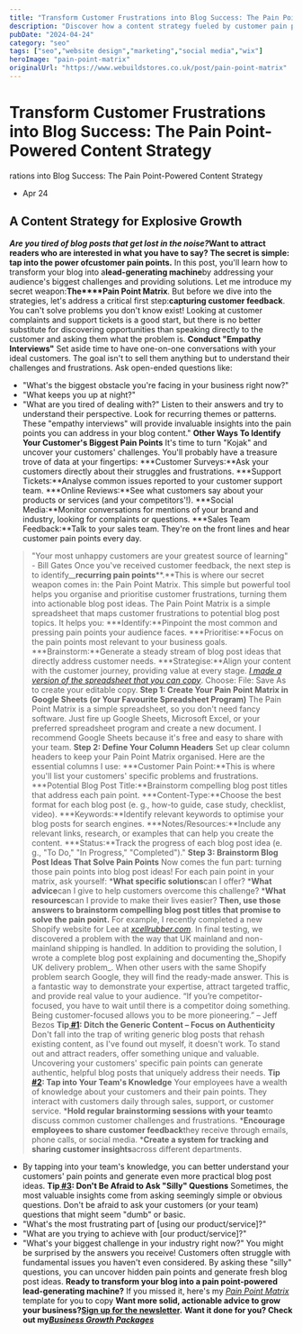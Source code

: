 ```yaml
---
title: "Transform Customer Frustrations into Blog Success: The Pain Point-Powered Content Strategy"
description: "Discover how a content strategy fueled by customer pain points can transform your blog into a lead-generating machine. Master content strategy now!"
pubDate: "2024-04-24"
category: "seo"
tags: ["seo","website design","marketing","social media","wix"]
heroImage: "pain-point-matrix"
originalUrl: "https://www.webuildstores.co.uk/post/pain-point-matrix"
---
```



# Transform Customer Frustrations into Blog Success: The Pain Point-Powered Content Strategy

<BlogHeroImage src={heroImage} alt="Transform Customer Frustrations into Blog Success: The Pain Point-Powered Content Strategy" />

rations into Blog Success: The Pain Point-Powered Content Strategy
 * Apr 24
## A Content Strategy for Explosive Growth
**_Are you tired of blog posts that get lost in the noise?_**Want to attract readers who are interested in what you have to say? The secret is simple: tap into the power of**customer pain points.**
In this post, you'll learn how to transform your blog into a**lead-generating machine**by addressing your audience's biggest challenges and providing solutions. Let me introduce my secret weapon:**The****Pain Point Matrix**.
But before we dive into the strategies, let's address a critical first step:**capturing customer feedback**. You can't solve problems you don't know exist!
Looking at customer complaints and support tickets is a good start, but there is no better substitute for discovering opportunities than speaking directly to the customer and asking them what the problem is.
**Conduct "Empathy Interviews"**
Set aside time to have one-on-one conversations with your ideal customers. The goal isn't to sell them anything but to understand their challenges and frustrations. Ask open-ended questions like:
 * "What's the biggest obstacle you're facing in your business right now?"
 * "What keeps you up at night?"
 * "What are you tired of dealing with?"
Listen to their answers and try to understand their perspective. Look for recurring themes or patterns. These "empathy interviews" will provide invaluable insights into the pain points you can address in your blog content."
**Other Ways To Identify Your Customer's Biggest Pain Points**
It's time to turn "Kojak" and uncover your customers' challenges. You'll probably have a treasure trove of data at your fingertips:
 ***Customer Surveys:**Ask your customers directly about their struggles and frustrations.
 ***Support Tickets:**Analyse common issues reported to your customer support team.
 ***Online Reviews:**See what customers say about your products or services (and your competitors'!).
 ***Social Media:**Monitor conversations for mentions of your brand and industry, looking for complaints or questions.
 ***Sales Team Feedback:**Talk to your sales team. They're on the front lines and hear customer pain points every day.
> "Your most unhappy customers are your greatest source of learning" - Bill Gates
Once you've received customer feedback, the next step is to identify__**recurring pain points****.**This is where our secret weapon comes in: the Pain Point Matrix. This simple but powerful tool helps you organise and prioritise customer frustrations, turning them into actionable blog post ideas.
The Pain Point Matrix is a simple spreadsheet that maps customer frustrations to potential blog post topics. It helps you:
 ***Identify:**Pinpoint the most common and pressing pain points your audience faces.
 ***Prioritise:**Focus on the pain points most relevant to your business goals.
 ***Brainstorm:**Generate a steady stream of blog post ideas that directly address customer needs.
 ***Strategise:**Align your content with the customer journey, providing value at every stage.
[_I made a version of the spreadsheet that you can copy_](https://docs.google.com/spreadsheets/d/1vg9Ijr2cJN2_rbWtyYqDVySBwJnMe6-nygJUXycJHvE/edit?usp=sharing). Choose: File: Save As to create your editable copy.
**Step 1: Create Your Pain Point Matrix in Google Sheets (or Your Favourite Spreadsheet Program)**
The Pain Point Matrix is a simple spreadsheet, so you don't need fancy software. Just fire up Google Sheets, Microsoft Excel, or your preferred spreadsheet program and create a new document. I recommend Google Sheets because it's free and easy to share with your team.
**Step 2: Define Your Column Headers**
Set up clear column headers to keep your Pain Point Matrix organised. Here are the essential columns I use:
 ***Customer Pain Point:**This is where you'll list your customers' specific problems and frustrations.
 ***Potential Blog Post Title:**Brainstorm compelling blog post titles that address each pain point.
 ***Content-Type:**Choose the best format for each blog post (e. g., how-to guide, case study, checklist, video).
 ***Keywords:**Identify relevant keywords to optimise your blog posts for search engines.
 ***Notes/Resources:**Include any relevant links, research, or examples that can help you create the content.
 ***Status:**Track the progress of each blog post idea (e. g., "To Do," "In Progress," "Completed")."
**Step 3: Brainstorm Blog Post Ideas That Solve Pain Points**
Now comes the fun part: turning those pain points into blog post ideas! For each pain point in your matrix, ask yourself:
 ***What specific solutions**can I offer?
 ***What advice**can I give to help customers overcome this challenge?
 ***What resources**can I provide to make their lives easier?
**Then, use those answers to brainstorm compelling blog post titles that promise to solve the pain point.**
For example, I recently completed a new Shopify website for Lee at [_xcellrubber.com_](http://xcellrubber.com). In final testing, we discovered a problem with the way that UK mainland and non-mainland shipping is handled.
In addition to providing the solution, I wrote a complete blog post explaining and documenting the_Shopify UK delivery problem_. When other users with the same Shopify problem search Google, they will find the ready-made answer.
This is a fantastic way to demonstrate your expertise, attract targeted traffic, and provide real value to your audience.
> “If you’re competitor-focused, you have to wait until there is a competitor doing something. Being customer-focused allows you to be more pioneering.” – Jeff Bezos
**Tip[ #1](https://www.webuildstores.co.uk/blog/hashtags/1): Ditch the Generic Content – Focus on Authenticity**
Don't fall into the trap of writing generic blog posts that rehash existing content, as I've found out myself, it doesn't work. To stand out and attract readers, offer something unique and valuable.
Uncovering your customers' specific pain points can generate authentic, helpful blog posts that uniquely address their needs.
**Tip[ #2](https://www.webuildstores.co.uk/blog/hashtags/2): Tap into Your Team's Knowledge**
Your employees have a wealth of knowledge about your customers and their pain points. They interact with customers daily through sales, support, or customer service.
 ***Hold regular brainstorming sessions with your team**to discuss common customer challenges and frustrations.
 ***Encourage employees to share customer feedback**they receive through emails, phone calls, or social media.
 ***Create a system for tracking and sharing customer insights**across different departments.
 * By tapping into your team's knowledge, you can better understand your customers' pain points and generate even more practical blog post ideas.
**Tip[ #3](https://www.webuildstores.co.uk/blog/hashtags/3): Don't Be Afraid to Ask "Silly" Questions**
Sometimes, the most valuable insights come from asking seemingly simple or obvious questions. Don't be afraid to ask your customers (or your team) questions that might seem "dumb" or basic.
 * "What's the most frustrating part of [using our product/service]?"
 * "What are you trying to achieve with [our product/service]?"
 * "What's your biggest challenge in your industry right now?"
You might be surprised by the answers you receive! Customers often struggle with fundamental issues you haven't even considered. By asking these "silly" questions, you can uncover hidden pain points and generate fresh blog post ideas.
**Ready to transform your blog into a pain point-powered lead-generating machine?**
If you missed it, here's my [_Pain Point Matrix_](https://docs.google.com/spreadsheets/d/1vg9Ijr2cJN2_rbWtyYqDVySBwJnMe6-nygJUXycJHvE/edit?usp=sharing) template for you to copy
**Want more solid, actionable advice to grow your business?**[**Sign up for the newsletter**](https://webuildstores.co.uk/#newsletter)**.**
**Want it done for you? Check out my**[**_Business Growth Packages_**](https://www.webuildstores.co.uk/new-home-page)
